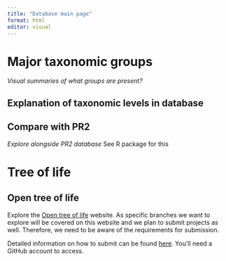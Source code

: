 ```yaml
---
title: "Database main page"
format: html
editor: visual
---
```


# Major taxonomic groups

_Visual summaries of what groups are present?_

## Explanation of taxonomic levels in database

## Compare with PR2

_Explore alongside PR2 database_ See R package for this

# Tree of life



## Open tree of life

Explore the [Open tree of life](https://tree.opentreeoflife.org/opentree/argus/opentree14.9@ott93302) website. As specific branches we want to explore will be covered on this website and we plan to submit projects as well. Therefore, we need to be aware of the requirements for submission.

Detailed information on how to submit can be found [here](https://github.com/OpenTreeOfLife/opentree/wiki/Submitting-phylogenies-to-Open-Tree-of-Life). You'll need a GitHub account to access.
